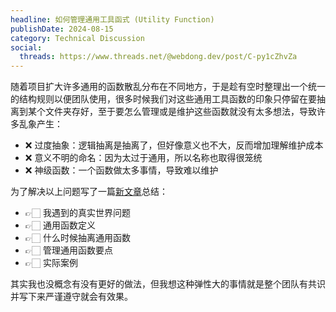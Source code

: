 ```yaml
---
headline: 如何管理通用工具函式 (Utility Function)
publishDate: 2024-08-15
category: Technical Discussion
social:
  threads: https://www.threads.net/@webdong.dev/post/C-py1cZhvZa
---
```


随着项目扩大许多通用的函数散乱分布在不同地方，于是趁有空时整理出一个统一的结构规则以便团队使用，很多时候我们对这些通用工具函数的印象只停留在要抽离到某个文件夹存好，至于要怎么管理或是维护这些函数就没有太多想法，导致许多乱象产生：

- ❌ 过度抽象：逻辑抽离是抽离了，但好像意义也不大，反而增加理解维护成本
- ❌ 意义不明的命名：因为太过于通用，所以名称也取得很笼统
- ❌ 神级函数：一个函数做太多事情，导致难以维护

为了解决以上问题写了一篇[新文章](https://www.webdong.dev/post/how-to-organize-utility-functions/)总结：

- 👉🏻 我遇到的真实世界问题
- 👉🏻 通用函数定义
- 👉🏻 什么时候抽离通用函数
- 👉🏻 管理通用函数要点
- 👉🏻 实际案例

其实我也没概念有没有更好的做法，但我想这种弹性大的事情就是整个团队有共识并写下来严谨遵守就会有效果。
